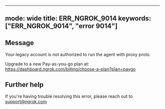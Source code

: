 
---
mode: wide
title: ERR_NGROK_9014
keywords: ["ERR_NGROK_9014", "error 9014"]
---

## Message
Your legacy account is not authorized to run the agent with proxy proto.

Upgrade to a new Pay-as-you-go plan at: https://dashboard.ngrok.com/billing/choose-a-plan?plan=paygo




## Further help
If you're having trouble resolving this error, please reach out to [support@ngrok.com](mailto:support@ngrok.com?subject=Help%20with%20ERR_NGROK_9014)


